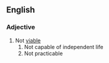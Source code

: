 ==English==

===Adjective===
{{en-adj}}

# Not [[viable]]
## Not capable of independent life
## Not practicable